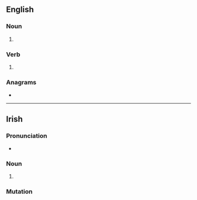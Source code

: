 {{also|sáile|säile}}
==English==

===Noun===
{{en-noun}}

# {{obsolete spelling of|sail|lang=en}}

===Verb===
{{head|en|verb}}

# {{obsolete spelling of|sail|lang=en}}

===Anagrams===
* {{anagrams|en|Elias|aisle|eLISA|slaie}}

----

==Irish==

===Pronunciation===
* {{IPA|/ˈsalʲə/|lang=ga}}

===Noun===
{{head|ga|noun form}}

# {{genitive singular of|sail|lang=ga}}

===Mutation===
{{ga-mut-cons|sa|ile}}